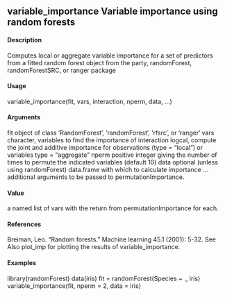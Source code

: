 ## variable_importance Variable importance using random forests

#### Description
Computes local or aggregate variable importance for a set of predictors from a fitted random forest
object from the party, randomForest, randomForestSRC, or ranger package

#### Usage 
variable_importance(fit, vars, interaction, nperm, data, ...)

#### Arguments
fit object of class ’RandomForest’, ’randomForest’, ’rfsrc’, or ‘ranger‘
vars character, variables to find the importance of
interaction logcal, compute the joint and additive importance for observations (type = "local")
or variables type = "aggregate"
nperm positive integer giving the number of times to permute the indicated variables
(default 10)
data optional (unless using randomForest) data.frame with which to calculate importance
... additional arguments to be passed to permutationImportance.

#### Value 
a named list of vars with the return from permutationImportance for each.

#### References
Breiman, Leo. "Random forests." Machine learning 45.1 (2001): 5-32.
See Also
plot_imp for plotting the results of variable_importance.

#### Examples
library(randomForest)
data(iris)
fit = randomForest(Species ~ ., iris)
variable_importance(fit, nperm = 2, data = iris)


